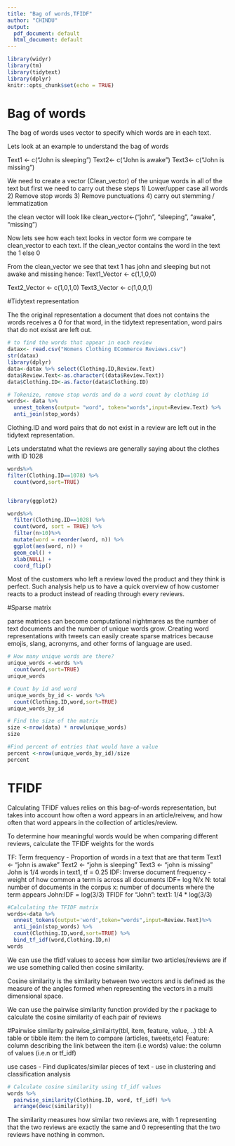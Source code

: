```yaml
---
title: "Bag of words,TFIDF"
author: "CHINDU"
output:
  pdf_document: default
  html_document: default
---
```


```r
library(widyr)
library(tm)
library(tidytext)
library(dplyr)
knitr::opts_chunk$set(echo = TRUE)
```
# Bag of words

The bag of words uses vector to specify which words are in each text.

Lets look at an example to understand the bag of words

Text1 <- c("John is sleeping")
Text2<- c("John is awake")
Text3<- c("John is missing")

We need to create a vector (Clean_vector) of the unique words in all of the text
but first we need to carry out these steps
1) Lower/upper case all words
2) Remove stop words
3) Remove punctuations
4) carry out stemming / lemmatization

the clean vector will look like
clean_vector<-("john", "sleeping", "awake", "missing")

Now lets see how each text looks in vector form
we compare te clean_vector to each text. If the clean_vector contains the word in the text the 1 else 0

From the clean_vector we see that text 1 has john and sleeping but not awake and missing
hence:
Text1_Vector <- c(1,1,0,0) 

Text2_Vector <- c(1,0,1,0)
Text3_Vector <- c(1,0,0,1)

#Tidytext representation

The the original representation a document that does not contains the words receives a 0 for that word, in the tidytext representation, word pairs that do not exisst are left out.

```r
# to find the words that appear in each review
datax<- read.csv("Womens Clothing ECommerce Reviews.csv")
str(datax)
library(dplyr)
data<-datax %>% select(Clothing.ID,Review.Text)
data$Review.Text<-as.character((data$Review.Text))
data$Clothing.ID<-as.factor(data$Clothing.ID)

# Tokenize, remove stop words and do a word count by clothing id
words<- data %>%
  unnest_tokens(output= "word", token="words",input=Review.Text) %>%
  anti_join(stop_words) 
```
Clothing.ID and word pairs that do not exist in a review are left out in the tidytext representation.

Lets understatnd what the reviews are generally saying about the clothes with ID 1028
```r
words%>%
filter(Clothing.ID==1078) %>%
  count(word,sort=TRUE)


library(ggplot2)

words%>%
  filter(Clothing.ID==1028) %>%
  count(word, sort = TRUE) %>%
  filter(n>10)%>%
  mutate(word = reorder(word, n)) %>%
  ggplot(aes(word, n)) +
  geom_col() +
  xlab(NULL) +
  coord_flip()

```
Most of the customers who left a review loved the product and they think is perfect. Such analysis help us to have a quick overview of how customer reacts to a product instead of reading through every reviews.

#Sparse matrix

parse matrices can become computational nightmares as the number of text documents and the number of unique words grow. Creating word representations with tweets can easily create sparse matrices because emojis, slang, acronyms, and other forms of language are used.

```r
# How many unique words are there?
unique_words <-words %>%
  count(word,sort=TRUE)
unique_words

# Count by id and word
unique_words_by_id <- words %>%
  count(Clothing.ID,word,sort=TRUE)
unique_words_by_id

# Find the size of the matrix
size <-nrow(data) * nrow(unique_words)
size
```

```r
#Find percent of entries that would have a value
percent <-nrow(unique_words_by_id)/size
percent
```

# TFIDF

Calculating TFIDF values relies on this bag-of-words representation, but takes into account how often a word appears in an article/reivew, and how often that word appears in the collection of articles/review.

To determine how meaningful words would be when comparing different reviews, calculate the TFIDF weights for the words

TF: Term frequency - Proportion of words in a text that are that term Text1 <- “john is awake”
Text2 <- “john is sleeping” Text3 <- “john is missing” John is 1/4 words
in text1, tf = 0.25
IDF: Inverse document frequency - weight of how common a term is across all documents IDF= log N/x N:
total number of documents in the corpus x: number of documents where the term appears
John:IDF = log(3/3)
TFIDF for “John”: text1: 1/4 * log(3/3)

```r
#Calculating the TFIDF matrix
words<-data %>%
  unnest_tokens(output='word',token="words",input=Review.Text)%>%
  anti_join(stop_words) %>%
  count(Clothing.ID,word,sort=TRUE) %>%
  bind_tf_idf(word,Clothing.ID,n)
words
```

We can use the tfidf values to access how similar two articles/reviews are if we use something called then cosine similarity.

Cosine similarity is the similarity between two vectors and is defined as the measure of the angles formed when representing the vectors in a multi dimensional space.

We can use the pairwise similarity function provided by the r package to calculate the cosine similarity of each pair of reviews

#Pairwise similarity
pairwise_similairty(tbl, item, feature, value, ..)
tbl: A table or tibble
item: the item to compare (articles, tweets,etc)
Feature: column describing the link between the item (i.e words)
value: the column of values (i.e.n or tf_idf)

use cases
- Find duplicates/similar pieces of text
- use in clustering and classification analysis

```r

# Calculate cosine similarity using tf_idf values
words %>%
  pairwise_similarity(Clothing.ID, word, tf_idf) %>%
  arrange(desc(similarity))
```
The similarity measures how similar two reviews are, with 1 representing that the two reviews are exactly the same and 0 representing that the two reviews have nothing in common.